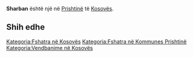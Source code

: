 {{Fshat në 
 | Emri                = Sharban
 | EmriAlt                = 
 | NAME_SHORT_FORM=      
 | NAME_GENERIC=      
 | NAME_SORT_NAME_RO=      SHARBAN
 | FULL_NAME_RO = Sharban
 | FULL_NAME_ND_RO=Sharban
 | SORT_NAME_RG=SHARBAN
 | FULL_NAME_RG=Sharban
 | FULL_NAME_ND_RG=Sharban
 | SRP_NAME_SHORT_FORM=      
 | SRP_NAME_GENERIC=      
 | SRP_NAME_SORT_NAME_RO=      
 | SRP_FULL_NAME_RO = 
 | SRP_FULL_NAME_ND_RO=
 | SRP_SORT_NAME_RG=
 | SRP_FULL_NAME_RG=
 | SRP_FULL_NAME_ND_RG=
 | Emri (Rasa dhanore) = 
 | Figura              = 
 | Shteti              = Kosovo
 | Komuna              = Prishtinë
 | Kodi postar         = 
 | Sipërfaqja          = 

 | Popullsia           = 

 | Regj. i popullsisë  = 
 | Dend. e popullsisë  = 
 | Faqja zyrtare       = 
 <!--- Koordinatat ----> 
 | Gjerësia            = 42.753376
 | Gjatësia            = 21.236161
 | Lartësia            = 
}}
'''Sharban''' është një [[]] në [[Prishtinë]] të [[Kosovës]].

<!-- == Gjeografia == -->
<!-- == Historia == -->
<!-- == Demografia == -->
== Shih edhe ==
{{Komuna Prishtinë}}
{{Kosovo-Administrata-Cung}}

[[Kategoria:Fshatra në Kosovës]]
[[Kategoria:Fshatra në Kommunes Prishtinë]]
[[Kategoria:Vendbanime në Kosovës]]